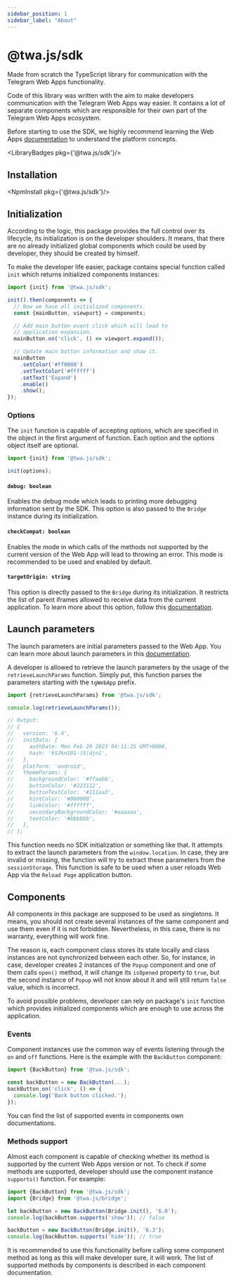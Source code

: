 ```yaml
---
sidebar_position: 1
sidebar_label: "About"
---
```


# @twa.js/sdk

Made from scratch the TypeScript library for communication with the Telegram
Web Apps functionality.

Code of this library was written with the aim to make developers communication
with the Telegram Web Apps way easier. It contains a lot of separate
components which are responsible for their own part of the Telegram Web Apps
ecosystem.

Before starting to use the SDK, we highly recommend learning the Web Apps
[documentation](../../introduction/about-platform) to understand the platform
concepts.

<LibraryBadges pkg={'@twa.js/sdk'}/>

## Installation

<NpmInstall pkg={'@twa.js/sdk'}/>

## Initialization

According to the logic, this package provides the full control over its
lifecycle, its initialization is on the developer shoulders. It means, that
there are no already initialized global components which could be used by
developer, they should be created by himself.

To make the developer life easier, package contains special function called
`init` which returns initialized components instances:

```typescript
import {init} from '@twa.js/sdk';

init().then(components => {
  // Now we have all initialized components.
  const {mainButton, viewport} = components;

  // Add main button event click which will lead to
  // application expansion.
  mainButton.on('click', () => viewport.expand());

  // Update main button information and show it.
  mainButton
    .setColor('#ff0000')
    .setTextColor('#ffffff')
    .setText('Expand')
    .enable()
    .show();
});
```

### Options

The `init` function is capable of accepting options, which are specified in the
object in the first argument of function. Each option and the options object
itself are optional.

```typescript
import {init} from '@twa.js/sdk';

init(options);
```

#### `debug: boolean`

Enables the debug mode which leads to printing more debugging information sent
by the SDK. This option is also passed to the `Bridge` instance during its
initialization.

#### `checkCompat: boolean`

Enables the mode in which calls of the methods not supported by the current
version of the Web App will lead to throwing an error. This mode is
recommended to be used and enabled by default.

#### `targetOrigin: string`

This option is directly passed to the `Bridge` during its initialization. It
restricts the list of parent iframes allowed to receive data from the current
application. To learn more about this option, follow this
[documentation](../twa-bridge#target-origin).

## Launch parameters

The launch parameters are initial parameters passed to the Web App. You can
learn more about launch parameters in this
[documentation](../../launch-params/structure).

A developer is allowed to retrieve the launch parameters by the usage of
the `retrieveLaunchParams` function. Simply put, this function parses
the parameters starting with the `tgWebApp` prefix.

```typescript
import {retrieveLaunchParams} from '@twa.js/sdk';

console.log(retrieveLaunchParams());

// Output:
// {
//   version: '6.4',
//   initData: {
//     authDate: Mon Feb 20 2023 04:11:25 GMT+0000,
//     hash: 'kSJkn101-)S(djn1',
//   },
//   platform: 'android',
//   themeParams: {
//     backgroundColor: '#ffaabb',
//     buttonColor: '#223112',
//     buttonTextColor: '#111aa3',
//     hintColor: '#000000',
//     linkColor: '#ffffff',
//     secondaryBackgroundColor: '#aaaaaa',
//     textColor: '#bbbbbb',
//   },
// };
```

This function needs no SDK initialization or something like that. It attempts
to extract the launch parameters from the `window.location`. In case, they are
invalid or missing, the function will try to extract these parameters from the
`sessionStorage`. This function is safe to be used when a user reloads Web App
via the `Reload Page` application button.

## Components

All components in this package are supposed to be used as singletons. It means,
you should not create several instances of the same component and use them even
if it is not forbidden. Nevertheless, in this case, there is no warranty,
everything will work fine.

The reason is, each component class stores its state locally and class instances
are not synchronized between each other. So, for instance, in case, developer
creates 2 instances of the `Popup` component and one of them calls `open()`
method, it will change its `isOpened` property to `true`, but the second
instance of `Popup` will not know about it and will still return
`false` value, which is incorrect.

To avoid possible problems, developer can rely on package's `init` function
which provides initialized components which are enough to use across the
application.

### Events

Component instances use the common way of events listening through the `on` and
`off` functions. Here is the example with the `BackButton` component:

```typescript
import {BackButton} from '@twa.js/sdk';

const backButton = new BackButton(...);
backButton.on('click', () => {
  console.log('Back button clicked.');
});
```

You can find the list of supported events in components own documentations.

### Methods support

Almost each component is capable of checking whether its method is supported by
the current Web Apps version or not. To check if some methods are supported,
developer should use the component instance `supports()` function. For example:

```typescript
import {BackButton} from '@twa.js/sdk';
import {Bridge} from '@twa.js/bridge';

let backButton = new BackButton(Bridge.init(), '6.0');
console.log(backButton.supports('show')); // false

backButton = new BackButton(Bridge.init(), '6.3');
console.log(backButton.supports('hide')); // true
```

It is recommended to use this functionality before calling some component method
as long as this will make developer sure, it will work. The list of supported
methods by components is described in each component documentation.